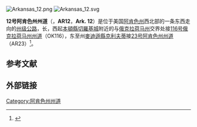 {{expand language|1=en|page=Arkansas Highway 12|time=2021-01-12}}
{{onesource|time=2021-01-12}}
[[File:Arkansas_12.png|thumb]]
[[File:Arkansas_12.svg|thumb]]

'''12号阿肯色州州道'''（{{lang-en|Arkansas Highway 12}}，'''AR12'''，'''Ark. 12'''）是位于美国[[阿肯色州|阿肯色州]]西北部的一条东西走向的[[州级公路|州级公路]]，长{{convert|56.6|mi|km}}，西起[[本頓縣_(阿肯色州)|本頓縣]][[切羅基城_(阿肯色州)|切羅基城]]附近的与[[俄克拉荷马州|俄克拉荷马州]]交界处接[[116号俄克拉荷马州州道|116号俄克拉荷马州州道]]（OK116），东至州[[麥迪遜縣_(阿肯色州)|麥迪遜縣]][[克利夫蒂_(阿肯色州)|克利夫蒂]]接[[23号阿肯色州州道|23号阿肯色州州道]]（AR23）<ref name="ben" >{{Cite map |publisher=Arkansas State Highway and Transportation Department |title=General Highway Map - Benton County, Arkansas |url=http://www.arkansashighways.com/maps/Counties/County%20PDFs/BentonCounty.pdf |edition=4/27/07 |accessdate=March 17, 2011 |archive-date=2011-07-07 |archive-url=https://web.archive.org/web/20110707163048/http://www.arkansashighways.com/maps/Counties/County%20PDFs/BentonCounty.pdf |dead-url=no }}</ref>。

== 参考文献 ==
{{reflist|22em}}

== 外部链接 ==
{{Arkansas-stub}}
[[Category:阿肯色州州道|Category:阿肯色州州道]]